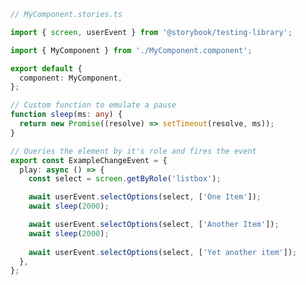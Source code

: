 ```ts
// MyComponent.stories.ts

import { screen, userEvent } from '@storybook/testing-library';

import { MyComponent } from './MyComponent.component';

export default {
  component: MyComponent,
};

// Custom function to emulate a pause
function sleep(ms: any) {
  return new Promise((resolve) => setTimeout(resolve, ms));
}

// Queries the element by it's role and fires the event
export const ExampleChangeEvent = {
  play: async () => {
    const select = screen.getByRole('listbox');

    await userEvent.selectOptions(select, ['One Item']);
    await sleep(2000);

    await userEvent.selectOptions(select, ['Another Item']);
    await sleep(2000);
    
    await userEvent.selectOptions(select, ['Yet another item']);
  },
};
```